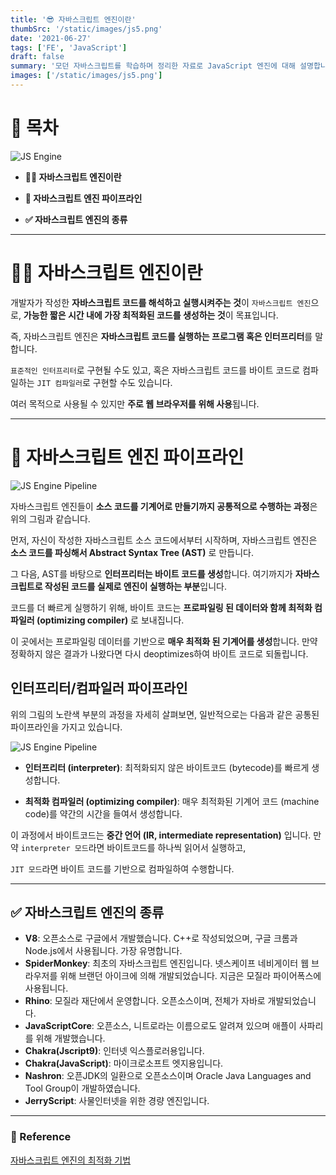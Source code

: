 ```yaml
---
title: '😎 자바스크립트 엔진이란'
thumbSrc: '/static/images/js5.png'
date: '2021-06-27'
tags: ['FE', 'JavaScript']
draft: false
summary: '모던 자바스크립트를 학습하며 정리한 자료로 JavaScript 엔진에 대해 설명합니다.'
images: ['/static/images/js5.png']
---
```


# 📌 목차

![JS Engine](/static/images/js5.png)

- **💁🏻 자바스크립트 엔진이란**

- **🚂 자바스크립트 엔진 파이프라인**

- **✅ 자바스크립트 엔진의 종류**

---

# 💁🏻 자바스크립트 엔진이란

개발자가 작성한 **자바스크립트 코드를 해석하고 실행시켜주는 것**이 `자바스크립트 엔진`으로, **가능한 짧은 시간 내에 가장 최적화된 코드를 생성하는 것**이 목표입니다.

즉, 자바스크립트 엔진은 **자바스크립트 코드를 실행하는 프로그램 혹은 인터프리터**를 말합니다.

`표준적인 인터프리터`로 구현될 수도 있고, 혹은 자바스크립트 코드를 바이트 코드로 컴파일하는 `JIT 컴파일러`로 구현할 수도 있습니다.

여러 목적으로 사용될 수 있지만 **주로 웹 브라우저를 위해 사용**됩니다.

---

# 🚂 자바스크립트 엔진 파이프라인

![JS Engine Pipeline](/static/images/js-engine1.png)

자바스크립트 엔진들이 **소스 코드를 기계어로 만들기까지 공통적으로 수행하는 과정**은 위의 그림과 같습니다.

먼저, 자신이 작성한 자바스크립트 소스 코드에서부터 시작하며, 자바스크립트 엔진은 **소스 코드를 파싱해서 Abstract Syntax Tree (AST)** 로 만듭니다.

그 다음, AST를 바탕으로 **인터프리터는 바이트 코드를 생성**합니다. 여기까지가 **자바스크립트로 작성된 코드를 실제로 엔진이 실행하는 부분**입니다.

코드를 더 빠르게 실행하기 위해, 바이트 코드는 **프로파일링 된 데이터와 함께 최적화 컴파일러 (optimizing compiler)** 로 보내집니다.

이 곳에서는 프로파일링 데이터를 기반으로 **매우 최적화 된 기계어를 생성**합니다. 만약 정확하지 않은 결과가 나왔다면 다시 deoptimizes하여 바이트 코드로 되돌립니다.

## 인터프리터/컴파일러 파이프라인

위의 그림의 노란색 부분의 과정을 자세히 살펴보면, 일반적으로는 다음과 같은 공통된 파이프라인을 가지고 있습니다.

![JS Engine Pipeline](/static/images/js-engine2.png)

- **인터프리터 (interpreter)**: 최적화되지 않은 바이트코드 (bytecode)를 빠르게 생성합니다.

- **최적화 컴파일러 (optimizing compiler)**: 매우 최적화된 기계어 코드 (machine code)를 약간의 시간을 들여서 생성합니다.

이 과정에서 바이트코드는 **중간 언어 (IR, intermediate representation)** 입니다. 만약 `interpreter 모드`라면 바이트코드를 하나씩 읽어서 실행하고,

`JIT 모드`라면 바이트 코드를 기반으로 컴파일하여 수행합니다.

---

## ✅ 자바스크립트 엔진의 종류

- **V8**: 오픈소스로 구글에서 개발했습니다. C++로 작성되었으며, 구글 크롬과 Node.js에서 사용됩니다. 가장 유명합니다.
- **SpiderMonkey**: 최초의 자바스크립트 엔진입니다. 넷스케이프 네비게이터 웹 브라우저를 위해 브랜던 아이크에 의해 개발되었습니다. 지금은 모질라 파이어폭스에 사용됩니다.
- **Rhino**: 모질라 재단에서 운영합니다. 오픈소스이며, 전체가 자바로 개발되었습니다.
- **JavaScriptCore**: 오픈소스, 니트로라는 이름으로도 알려져 있으며 애플이 사파리를 위해 개발했습니다.
- **Chakra(Jscript9)**: 인터넷 익스플로러용입니다.
- **Chakra(JavaScript)**: 마이크로소프트 엣지용입니다.
- **Nashron**: 오픈JDK의 일환으로 오픈소스이며 Oracle Java Languages and Tool Group이 개발하였습니다.
- **JerryScript**: 사물인터넷을 위한 경량 엔진입니다.

---

### 🔗 Reference

[자바스크립트 엔진의 최적화 기법](https://meetup.toast.com/posts/77)
